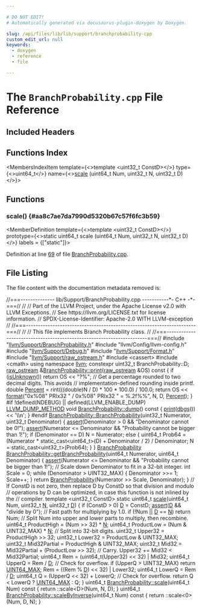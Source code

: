 ```yaml
---

# DO NOT EDIT!
# Automatically generated via docusaurus-plugin-doxygen by Doxygen.

slug: /api/files/lib/lib/support/branchprobability-cpp
custom_edit_url: null
keywords:
  - doxygen
  - reference
  - file

---
```





# The `BranchProbability.cpp` File Reference

<DoxygenPage pluginConfig={pluginConfig}>



## Included Headers

<IncludesList>
<IncludesListItem
  filePath="llvm/Support/BranchProbability.h"
  permalink="/docs/api/files/include/include/llvm/include/llvm/support/branchprobability-h"
  isLocal="true" />
<IncludesListItem
  filePath="llvm/Config/llvm-config.h"
  permalink=""
  isLocal="true" />
<IncludesListItem
  filePath="llvm/Support/Debug.h"
  permalink="/docs/api/files/include/include/llvm/include/llvm/support/debug-h"
  isLocal="true" />
<IncludesListItem
  filePath="llvm/Support/Format.h"
  permalink="/docs/api/files/include/include/llvm/include/llvm/support/format-h"
  isLocal="true" />
<IncludesListItem
  filePath="llvm/Support/raw_ostream.h"
  permalink="/docs/api/files/include/include/llvm/include/llvm/support/raw-ostream-h"
  isLocal="true" />
<IncludesListItem
  filePath="cassert"
  permalink=""
  isLocal="false" />
<IncludesListItem
  filePath="cmath"
  permalink=""
  isLocal="false" />
</IncludesList>

## Functions Index

<MembersIndex>

<MembersIndexItem
  template={<>template &lt;uint32&#95;t ConstD&gt;</>}
  type={<>uint64&#95;t</>}
  name={<><a href="#aa8c7ae7da7990d5320b67c57f6fc3b59">scale</a> (uint64&#95;t Num, uint32&#95;t N, uint32&#95;t D)</>}>
</MembersIndexItem>

</MembersIndex>


<SectionDefinition>

## Functions

### scale() {#aa8c7ae7da7990d5320b67c57f6fc3b59}

<MemberDefinition
  template={<>template &lt;uint32&#95;t ConstD&gt;</>}
  prototype={<>static uint64&#95;t scale (uint64&#95;t Num, uint32&#95;t N, uint32&#95;t D)</>}
  labels = {["static"]}>

Definition at line <a href="#l00069">69</a> of file <a href="/docs/api/files/lib/lib/support/branchprobability-cpp">BranchProbability.cpp</a>.
</MemberDefinition>

</SectionDefinition>

## File Listing

The file content with the documentation metadata removed is:

<ProgramListing>

<Link id="l00001" /><CodeLine lineNumber="1"><span class="doxyHighlightComment">//===-------------- lib/Support/BranchProbability.cpp -----------&#42;- C++ -&#42;-===//</span></CodeLine>
<Link id="l00002" /><CodeLine lineNumber="2"><span class="doxyHighlightComment">//</span></CodeLine>
<Link id="l00003" /><CodeLine lineNumber="3"><span class="doxyHighlightComment">// Part of the LLVM Project, under the Apache License v2.0 with LLVM Exceptions.</span></CodeLine>
<Link id="l00004" /><CodeLine lineNumber="4"><span class="doxyHighlightComment">// See https://llvm.org/LICENSE.txt for license information.</span></CodeLine>
<Link id="l00005" /><CodeLine lineNumber="5"><span class="doxyHighlightComment">// SPDX-License-Identifier: Apache-2.0 WITH LLVM-exception</span></CodeLine>
<Link id="l00006" /><CodeLine lineNumber="6"><span class="doxyHighlightComment">//</span></CodeLine>
<Link id="l00007" /><CodeLine lineNumber="7"><span class="doxyHighlightComment">//===----------------------------------------------------------------------===//</span></CodeLine>
<Link id="l00008" /><CodeLine lineNumber="8"><span class="doxyHighlightComment">//</span></CodeLine>
<Link id="l00009" /><CodeLine lineNumber="9"><span class="doxyHighlightComment">// This file implements Branch Probability class.</span></CodeLine>
<Link id="l00010" /><CodeLine lineNumber="10"><span class="doxyHighlightComment">//</span></CodeLine>
<Link id="l00011" /><CodeLine lineNumber="11"><span class="doxyHighlightComment">//===----------------------------------------------------------------------===//</span></CodeLine>
<Link id="l00012" /><CodeLine lineNumber="12"></CodeLine>
<Link id="l00013" /><CodeLine lineNumber="13"><span class="doxyHighlightPreprocessor">#include &quot;<a href="/docs/api/files/include/include/llvm/include/llvm/support/branchprobability-h">llvm/Support/BranchProbability.h</a>&quot;</span></CodeLine>
<Link id="l00014" /><CodeLine lineNumber="14"><span class="doxyHighlightPreprocessor">#include &quot;llvm/Config/llvm-config.h&quot;</span></CodeLine>
<Link id="l00015" /><CodeLine lineNumber="15"><span class="doxyHighlightPreprocessor">#include &quot;<a href="/docs/api/files/include/include/llvm/include/llvm/support/debug-h">llvm/Support/Debug.h</a>&quot;</span></CodeLine>
<Link id="l00016" /><CodeLine lineNumber="16"><span class="doxyHighlightPreprocessor">#include &quot;<a href="/docs/api/files/include/include/llvm/include/llvm/support/format-h">llvm/Support/Format.h</a>&quot;</span></CodeLine>
<Link id="l00017" /><CodeLine lineNumber="17"><span class="doxyHighlightPreprocessor">#include &quot;<a href="/docs/api/files/include/include/llvm/include/llvm/support/raw-ostream-h">llvm/Support/raw&#95;ostream.h</a>&quot;</span></CodeLine>
<Link id="l00018" /><CodeLine lineNumber="18"><span class="doxyHighlightPreprocessor">#include &lt;cassert&gt;</span></CodeLine>
<Link id="l00019" /><CodeLine lineNumber="19"><span class="doxyHighlightPreprocessor">#include &lt;cmath&gt;</span></CodeLine>
<Link id="l00020" /><CodeLine lineNumber="20"></CodeLine>
<Link id="l00021" /><CodeLine lineNumber="21"><span class="doxyHighlightKeyword">using namespace </span><span class="doxyHighlight"><a href="/docs/api/namespaces/llvm">llvm</a>;</span></CodeLine>
<Link id="l00022" /><CodeLine lineNumber="22"></CodeLine>
<Link id="l00023" /><CodeLine lineNumber="23"><span class="doxyHighlightKeyword">constexpr</span><span class="doxyHighlight"> uint32&#95;t BranchProbability::D;</span></CodeLine>
<Link id="l00024" /><CodeLine lineNumber="24"></CodeLine>
<Link id="l00025" /><CodeLine lineNumber="25" lineLink="/docs/api/classes/llvm/branchprobability/#a573e850da9a3c2a2ee7ef1224ad717c2"><span class="doxyHighlight"><a href="/docs/api/classes/llvm/raw-ostream">raw&#95;ostream</a> &amp;<a href="/docs/api/classes/llvm/branchprobability/#a573e850da9a3c2a2ee7ef1224ad717c2">BranchProbability::print</a>(<a href="/docs/api/classes/llvm/raw-ostream">raw&#95;ostream</a> &amp;OS)</span><span class="doxyHighlightKeyword"> const </span><span class="doxyHighlight">&#123;</span></CodeLine>
<Link id="l00026" /><CodeLine lineNumber="26"><span class="doxyHighlight">  </span><span class="doxyHighlightKeywordFlow">if</span><span class="doxyHighlight"> (<a href="/docs/api/classes/llvm/branchprobability/#a7f41716b68c197b7cd7582d7a66201a3">isUnknown</a>())</span></CodeLine>
<Link id="l00027" /><CodeLine lineNumber="27"><span class="doxyHighlight">    </span><span class="doxyHighlightKeywordFlow">return</span><span class="doxyHighlight"> OS &lt;&lt; </span><span class="doxyHighlightStringLiteral">&quot;?%&quot;</span><span class="doxyHighlight">;</span></CodeLine>
<Link id="l00028" /><CodeLine lineNumber="28"></CodeLine>
<Link id="l00029" /><CodeLine lineNumber="29"><span class="doxyHighlight">  </span><span class="doxyHighlightComment">// Get a percentage rounded to two decimal digits. This avoids</span></CodeLine>
<Link id="l00030" /><CodeLine lineNumber="30"><span class="doxyHighlight">  </span><span class="doxyHighlightComment">// implementation-defined rounding inside printf.</span></CodeLine>
<Link id="l00031" /><CodeLine lineNumber="31"><span class="doxyHighlight">  </span><span class="doxyHighlightKeywordType">double</span><span class="doxyHighlight"> <a href="/docs/api/namespaces/llvm/#a403260df3a211e47e65f35fbfd9bee8faadaaee4b22041c27198d410c68d952c9">Percent</a> = rint(((</span><span class="doxyHighlightKeywordType">double</span><span class="doxyHighlight">)N / D) &#42; 100 &#42; 100.0) / 100.0;</span></CodeLine>
<Link id="l00032" /><CodeLine lineNumber="32"><span class="doxyHighlight">  </span><span class="doxyHighlightKeywordFlow">return</span><span class="doxyHighlight"> OS &lt;&lt; <a href="/docs/api/namespaces/llvm/#a939bc2108d47080767f0c06ba56caec7">format</a>(</span><span class="doxyHighlightStringLiteral">&quot;0x%08&quot;</span><span class="doxyHighlight"> PRIx32 </span><span class="doxyHighlightStringLiteral">&quot; / 0x%08&quot;</span><span class="doxyHighlight"> PRIx32 </span><span class="doxyHighlightStringLiteral">&quot; = %.2f%%&quot;</span><span class="doxyHighlight">, N, D,</span></CodeLine>
<Link id="l00033" /><CodeLine lineNumber="33"><span class="doxyHighlight">                      <a href="/docs/api/namespaces/llvm/#a403260df3a211e47e65f35fbfd9bee8faadaaee4b22041c27198d410c68d952c9">Percent</a>);</span></CodeLine>
<Link id="l00034" /><CodeLine lineNumber="34"><span class="doxyHighlight">&#125;</span></CodeLine>
<Link id="l00035" /><CodeLine lineNumber="35"></CodeLine>
<Link id="l00036" /><CodeLine lineNumber="36"><span class="doxyHighlightPreprocessor">#if !defined(NDEBUG) || defined(LLVM&#95;ENABLE&#95;DUMP)</span></CodeLine>
<Link id="l00037" /><CodeLine lineNumber="37" lineLink="/docs/api/classes/llvm/branchprobability/#a00519c57242e5e3b84f82ffc21c7f75a"><span class="doxyHighlight"><a href="/docs/api/files/include/include/llvm/include/llvm/support/compiler-h/#aa863693eef567397d9c292da5bf22d34">LLVM&#95;DUMP&#95;METHOD</a> </span><span class="doxyHighlightKeywordType">void</span><span class="doxyHighlight"> <a href="/docs/api/classes/llvm/branchprobability/#a00519c57242e5e3b84f82ffc21c7f75a">BranchProbability::dump</a>()</span><span class="doxyHighlightKeyword"> const </span><span class="doxyHighlight">&#123; <a href="/docs/api/classes/llvm/branchprobability/#a573e850da9a3c2a2ee7ef1224ad717c2">print</a>(<a href="/docs/api/namespaces/llvm/#a7c46c742c31be54870e2038048e6b391">dbgs</a>()) &lt;&lt; </span><span class="doxyHighlightCharLiteral">&#39;\\n&#39;</span><span class="doxyHighlight">; &#125;</span></CodeLine>
<Link id="l00038" /><CodeLine lineNumber="38"><span class="doxyHighlightPreprocessor">#endif</span></CodeLine>
<Link id="l00039" /><CodeLine lineNumber="39"></CodeLine>
<Link id="l00040" /><CodeLine lineNumber="40" lineLink="/docs/api/classes/llvm/branchprobability/#a8cced3fc387efabab37f57c72dff55bb"><span class="doxyHighlight"><a href="/docs/api/classes/llvm/branchprobability/#a9f95570835c021da093ddad5204192ca">BranchProbability::BranchProbability</a>(uint32&#95;t Numerator, uint32&#95;t Denominator) &#123;</span></CodeLine>
<Link id="l00041" /><CodeLine lineNumber="41"><span class="doxyHighlight">  <a href="/docs/api/files/lib/lib/target/lib/target/amdgpu/silowercontrolflow-cpp/#a4868c5d81c5ccc98c47aeab6244346a0">assert</a>(Denominator &gt; 0 &amp;&amp; </span><span class="doxyHighlightStringLiteral">&quot;Denominator cannot be 0!&quot;</span><span class="doxyHighlight">);</span></CodeLine>
<Link id="l00042" /><CodeLine lineNumber="42"><span class="doxyHighlight">  <a href="/docs/api/files/lib/lib/target/lib/target/amdgpu/silowercontrolflow-cpp/#a4868c5d81c5ccc98c47aeab6244346a0">assert</a>(Numerator &lt;= Denominator &amp;&amp; </span><span class="doxyHighlightStringLiteral">&quot;Probability cannot be bigger than 1!&quot;</span><span class="doxyHighlight">);</span></CodeLine>
<Link id="l00043" /><CodeLine lineNumber="43"><span class="doxyHighlight">  </span><span class="doxyHighlightKeywordFlow">if</span><span class="doxyHighlight"> (Denominator == D)</span></CodeLine>
<Link id="l00044" /><CodeLine lineNumber="44"><span class="doxyHighlight">    N = Numerator;</span></CodeLine>
<Link id="l00045" /><CodeLine lineNumber="45"><span class="doxyHighlight">  </span><span class="doxyHighlightKeywordFlow">else</span><span class="doxyHighlight"> &#123;</span></CodeLine>
<Link id="l00046" /><CodeLine lineNumber="46"><span class="doxyHighlight">    uint64&#95;t Prob64 =</span></CodeLine>
<Link id="l00047" /><CodeLine lineNumber="47"><span class="doxyHighlight">        (Numerator &#42; </span><span class="doxyHighlightKeyword">static&#95;cast&lt;</span><span class="doxyHighlight">uint64&#95;t</span><span class="doxyHighlightKeyword">&gt;</span><span class="doxyHighlight">(D) + Denominator / 2) / Denominator;</span></CodeLine>
<Link id="l00048" /><CodeLine lineNumber="48"><span class="doxyHighlight">    N = </span><span class="doxyHighlightKeyword">static&#95;cast&lt;</span><span class="doxyHighlight">uint32&#95;t</span><span class="doxyHighlightKeyword">&gt;</span><span class="doxyHighlight">(Prob64);</span></CodeLine>
<Link id="l00049" /><CodeLine lineNumber="49"><span class="doxyHighlight">  &#125;</span></CodeLine>
<Link id="l00050" /><CodeLine lineNumber="50"><span class="doxyHighlight">&#125;</span></CodeLine>
<Link id="l00051" /><CodeLine lineNumber="51"></CodeLine>
<Link id="l00052" /><CodeLine lineNumber="52"><span class="doxyHighlight"><a href="/docs/api/classes/llvm/branchprobability">BranchProbability</a></span></CodeLine>
<Link id="l00053" /><CodeLine lineNumber="53" lineLink="/docs/api/classes/llvm/branchprobability/#a0333345669e75a54c7de3d5fe0f6e746"><span class="doxyHighlight"><a href="/docs/api/classes/llvm/branchprobability/#a0333345669e75a54c7de3d5fe0f6e746">BranchProbability::getBranchProbability</a>(uint64&#95;t Numerator,</span></CodeLine>
<Link id="l00054" /><CodeLine lineNumber="54"><span class="doxyHighlight">                                        uint64&#95;t Denominator) &#123;</span></CodeLine>
<Link id="l00055" /><CodeLine lineNumber="55"><span class="doxyHighlight">  <a href="/docs/api/files/lib/lib/target/lib/target/amdgpu/silowercontrolflow-cpp/#a4868c5d81c5ccc98c47aeab6244346a0">assert</a>(Numerator &lt;= Denominator &amp;&amp; </span><span class="doxyHighlightStringLiteral">&quot;Probability cannot be bigger than 1!&quot;</span><span class="doxyHighlight">);</span></CodeLine>
<Link id="l00056" /><CodeLine lineNumber="56"><span class="doxyHighlight">  </span><span class="doxyHighlightComment">// Scale down Denominator to fit in a 32-bit integer.</span></CodeLine>
<Link id="l00057" /><CodeLine lineNumber="57"><span class="doxyHighlight">  </span><span class="doxyHighlightKeywordType">int</span><span class="doxyHighlight"> Scale = 0;</span></CodeLine>
<Link id="l00058" /><CodeLine lineNumber="58"><span class="doxyHighlight">  </span><span class="doxyHighlightKeywordFlow">while</span><span class="doxyHighlight"> (Denominator &gt; UINT32&#95;MAX) &#123;</span></CodeLine>
<Link id="l00059" /><CodeLine lineNumber="59"><span class="doxyHighlight">    Denominator &gt;&gt;= 1;</span></CodeLine>
<Link id="l00060" /><CodeLine lineNumber="60"><span class="doxyHighlight">    Scale++;</span></CodeLine>
<Link id="l00061" /><CodeLine lineNumber="61"><span class="doxyHighlight">  &#125;</span></CodeLine>
<Link id="l00062" /><CodeLine lineNumber="62"><span class="doxyHighlight">  </span><span class="doxyHighlightKeywordFlow">return</span><span class="doxyHighlight"> <a href="/docs/api/classes/llvm/branchprobability/#a9f95570835c021da093ddad5204192ca">BranchProbability</a>(Numerator &gt;&gt; Scale, Denominator);</span></CodeLine>
<Link id="l00063" /><CodeLine lineNumber="63"><span class="doxyHighlight">&#125;</span></CodeLine>
<Link id="l00064" /><CodeLine lineNumber="64"></CodeLine>
<Link id="l00065" /><CodeLine lineNumber="65"><span class="doxyHighlightComment">// If ConstD is not zero, then replace D by ConstD so that division and modulo</span></CodeLine>
<Link id="l00066" /><CodeLine lineNumber="66"><span class="doxyHighlightComment">// operations by D can be optimized, in case this function is not inlined by the</span></CodeLine>
<Link id="l00067" /><CodeLine lineNumber="67"><span class="doxyHighlightComment">// compiler.</span></CodeLine>
<Link id="l00068" /><CodeLine lineNumber="68"><span class="doxyHighlightKeyword">template</span><span class="doxyHighlight"> &lt;u</span><span class="doxyHighlightKeywordType">int</span><span class="doxyHighlight">32&#95;t ConstD&gt;</span></CodeLine>
<Link id="l00069" /><CodeLine lineNumber="69" lineLink="#aa8c7ae7da7990d5320b67c57f6fc3b59"><span class="doxyHighlightKeyword">static</span><span class="doxyHighlight"> uint64&#95;t <a href="#aa8c7ae7da7990d5320b67c57f6fc3b59">scale</a>(uint64&#95;t Num, uint32&#95;t <a href="/docs/api/files/lib/lib/support/regcomp-c/#a0240ac851181b84ac374872dc5434ee4">N</a>, uint32&#95;t <a href="/docs/api/files/lib/lib/ir/builtingcs-cpp/#a6a9f043784cf87001c84980afa76da82">D</a>) &#123;</span></CodeLine>
<Link id="l00070" /><CodeLine lineNumber="70"><span class="doxyHighlight">  </span><span class="doxyHighlightKeywordFlow">if</span><span class="doxyHighlight"> (ConstD &gt; 0)</span></CodeLine>
<Link id="l00071" /><CodeLine lineNumber="71"><span class="doxyHighlight">    <a href="/docs/api/files/lib/lib/ir/builtingcs-cpp/#a6a9f043784cf87001c84980afa76da82">D</a> = ConstD;</span></CodeLine>
<Link id="l00072" /><CodeLine lineNumber="72"></CodeLine>
<Link id="l00073" /><CodeLine lineNumber="73"><span class="doxyHighlight">  <a href="/docs/api/files/lib/lib/target/lib/target/amdgpu/silowercontrolflow-cpp/#a4868c5d81c5ccc98c47aeab6244346a0">assert</a>(<a href="/docs/api/files/lib/lib/ir/builtingcs-cpp/#a6a9f043784cf87001c84980afa76da82">D</a> &amp;&amp; </span><span class="doxyHighlightStringLiteral">&quot;divide by 0&quot;</span><span class="doxyHighlight">);</span></CodeLine>
<Link id="l00074" /><CodeLine lineNumber="74"></CodeLine>
<Link id="l00075" /><CodeLine lineNumber="75"><span class="doxyHighlight">  </span><span class="doxyHighlightComment">// Fast path for multiplying by 1.0.</span></CodeLine>
<Link id="l00076" /><CodeLine lineNumber="76"><span class="doxyHighlight">  </span><span class="doxyHighlightKeywordFlow">if</span><span class="doxyHighlight"> (!Num || <a href="/docs/api/files/lib/lib/ir/builtingcs-cpp/#a6a9f043784cf87001c84980afa76da82">D</a> == <a href="/docs/api/files/lib/lib/support/regcomp-c/#a0240ac851181b84ac374872dc5434ee4">N</a>)</span></CodeLine>
<Link id="l00077" /><CodeLine lineNumber="77"><span class="doxyHighlight">    </span><span class="doxyHighlightKeywordFlow">return</span><span class="doxyHighlight"> Num;</span></CodeLine>
<Link id="l00078" /><CodeLine lineNumber="78"></CodeLine>
<Link id="l00079" /><CodeLine lineNumber="79"><span class="doxyHighlight">  </span><span class="doxyHighlightComment">// Split Num into upper and lower parts to multiply, then recombine.</span></CodeLine>
<Link id="l00080" /><CodeLine lineNumber="80"><span class="doxyHighlight">  uint64&#95;t ProductHigh = (Num &gt;&gt; 32) &#42; <a href="/docs/api/files/lib/lib/support/regcomp-c/#a0240ac851181b84ac374872dc5434ee4">N</a>;</span></CodeLine>
<Link id="l00081" /><CodeLine lineNumber="81"><span class="doxyHighlight">  uint64&#95;t ProductLow = (Num &amp; UINT32&#95;MAX) &#42; <a href="/docs/api/files/lib/lib/support/regcomp-c/#a0240ac851181b84ac374872dc5434ee4">N</a>;</span></CodeLine>
<Link id="l00082" /><CodeLine lineNumber="82"></CodeLine>
<Link id="l00083" /><CodeLine lineNumber="83"><span class="doxyHighlight">  </span><span class="doxyHighlightComment">// Split into 32-bit digits.</span></CodeLine>
<Link id="l00084" /><CodeLine lineNumber="84"><span class="doxyHighlight">  uint32&#95;t Upper32 = ProductHigh &gt;&gt; 32;</span></CodeLine>
<Link id="l00085" /><CodeLine lineNumber="85"><span class="doxyHighlight">  uint32&#95;t Lower32 = ProductLow &amp; UINT32&#95;MAX;</span></CodeLine>
<Link id="l00086" /><CodeLine lineNumber="86"><span class="doxyHighlight">  uint32&#95;t Mid32Partial = ProductHigh &amp; UINT32&#95;MAX;</span></CodeLine>
<Link id="l00087" /><CodeLine lineNumber="87"><span class="doxyHighlight">  uint32&#95;t Mid32 = Mid32Partial + (ProductLow &gt;&gt; 32);</span></CodeLine>
<Link id="l00088" /><CodeLine lineNumber="88"></CodeLine>
<Link id="l00089" /><CodeLine lineNumber="89"><span class="doxyHighlight">  </span><span class="doxyHighlightComment">// Carry.</span></CodeLine>
<Link id="l00090" /><CodeLine lineNumber="90"><span class="doxyHighlight">  Upper32 += Mid32 &lt; Mid32Partial;</span></CodeLine>
<Link id="l00091" /><CodeLine lineNumber="91"></CodeLine>
<Link id="l00092" /><CodeLine lineNumber="92"><span class="doxyHighlight">  uint64&#95;t Rem = (uint64&#95;t(Upper32) &lt;&lt; 32) | Mid32;</span></CodeLine>
<Link id="l00093" /><CodeLine lineNumber="93"><span class="doxyHighlight">  uint64&#95;t UpperQ = Rem / <a href="/docs/api/files/lib/lib/ir/builtingcs-cpp/#a6a9f043784cf87001c84980afa76da82">D</a>;</span></CodeLine>
<Link id="l00094" /><CodeLine lineNumber="94"></CodeLine>
<Link id="l00095" /><CodeLine lineNumber="95"><span class="doxyHighlight">  </span><span class="doxyHighlightComment">// Check for overflow.</span></CodeLine>
<Link id="l00096" /><CodeLine lineNumber="96"><span class="doxyHighlight">  </span><span class="doxyHighlightKeywordFlow">if</span><span class="doxyHighlight"> (UpperQ &gt; UINT32&#95;MAX)</span></CodeLine>
<Link id="l00097" /><CodeLine lineNumber="97"><span class="doxyHighlight">    </span><span class="doxyHighlightKeywordFlow">return</span><span class="doxyHighlight"> <a href="/docs/api/files/include/include/llvm-c/datatypes-h/#a30654b4b67d97c42ca3f9b6052dda916">UINT64&#95;MAX</a>;</span></CodeLine>
<Link id="l00098" /><CodeLine lineNumber="98"></CodeLine>
<Link id="l00099" /><CodeLine lineNumber="99"><span class="doxyHighlight">  Rem = ((Rem % <a href="/docs/api/files/lib/lib/ir/builtingcs-cpp/#a6a9f043784cf87001c84980afa76da82">D</a>) &lt;&lt; 32) | Lower32;</span></CodeLine>
<Link id="l00100" /><CodeLine lineNumber="100"><span class="doxyHighlight">  uint64&#95;t LowerQ = Rem / <a href="/docs/api/files/lib/lib/ir/builtingcs-cpp/#a6a9f043784cf87001c84980afa76da82">D</a>;</span></CodeLine>
<Link id="l00101" /><CodeLine lineNumber="101"><span class="doxyHighlight">  uint64&#95;t Q = (UpperQ &lt;&lt; 32) + LowerQ;</span></CodeLine>
<Link id="l00102" /><CodeLine lineNumber="102"></CodeLine>
<Link id="l00103" /><CodeLine lineNumber="103"><span class="doxyHighlight">  </span><span class="doxyHighlightComment">// Check for overflow.</span></CodeLine>
<Link id="l00104" /><CodeLine lineNumber="104"><span class="doxyHighlight">  </span><span class="doxyHighlightKeywordFlow">return</span><span class="doxyHighlight"> Q &lt; LowerQ ? <a href="/docs/api/files/include/include/llvm-c/datatypes-h/#a30654b4b67d97c42ca3f9b6052dda916">UINT64&#95;MAX</a> : Q;</span></CodeLine>
<Link id="l00105" /><CodeLine lineNumber="105"><span class="doxyHighlight">&#125;</span></CodeLine>
<Link id="l00106" /><CodeLine lineNumber="106"></CodeLine>
<Link id="l00107" /><CodeLine lineNumber="107" lineLink="/docs/api/classes/llvm/branchprobability/#a9ccfc22b308af94572ad6843ecc21055"><span class="doxyHighlight">uint64&#95;t <a href="/docs/api/classes/llvm/branchprobability/#a9ccfc22b308af94572ad6843ecc21055">BranchProbability::scale</a>(uint64&#95;t Num)</span><span class="doxyHighlightKeyword"> const </span><span class="doxyHighlight">&#123;</span></CodeLine>
<Link id="l00108" /><CodeLine lineNumber="108"><span class="doxyHighlight">  return ::scale&lt;D&gt;(Num, N, D);</span></CodeLine>
<Link id="l00109" /><CodeLine lineNumber="109"><span class="doxyHighlight">&#125;</span></CodeLine>
<Link id="l00110" /><CodeLine lineNumber="110"></CodeLine>
<Link id="l00111" /><CodeLine lineNumber="111" lineLink="/docs/api/classes/llvm/branchprobability/#a654bfa34e440912fecad8a6bd989d992"><span class="doxyHighlight">uint64&#95;t <a href="/docs/api/classes/llvm/branchprobability/#a654bfa34e440912fecad8a6bd989d992">BranchProbability::scaleByInverse</a>(uint64&#95;t Num)</span><span class="doxyHighlightKeyword"> const </span><span class="doxyHighlight">&#123;</span></CodeLine>
<Link id="l00112" /><CodeLine lineNumber="112"><span class="doxyHighlight">  return ::scale&lt;0&gt;(Num, D, N);</span></CodeLine>
<Link id="l00113" /><CodeLine lineNumber="113"><span class="doxyHighlight">&#125;</span></CodeLine>

</ProgramListing>


</DoxygenPage>
